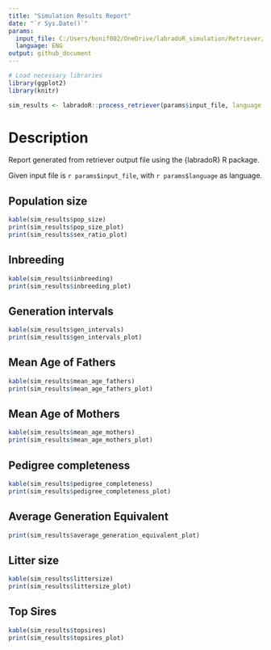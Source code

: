 ```yaml
---
title: "Simulation Results Report"
date: "`r Sys.Date()`"
params:
  input_file: C:/Users/bonif002/OneDrive/labradoR_simulation/Retriever/www/upload/sheep_ped.out
  language: ENG
output: github_document
---
```


```r
# Load necessary libraries
library(ggplot2)
library(knitr)
```

```r
sim_results <- labradoR::process_retriever(params$input_file, language = params$language)
```

# Description

Report generated from retriever output file using the {labradoR} R package.

Given input file is `r params$input_file`, with `r params$language` as language.

## Population size

```r
kable(sim_results$pop_size)
print(sim_results$pop_size_plot)
print(sim_results$sex_ratio_plot)
```

## Inbreeding

```r
kable(sim_results$inbreeding)
print(sim_results$inbreeding_plot)
```

## Generation intervals

```r
kable(sim_results$gen_intervals)
print(sim_results$gen_intervals_plot)
```

## Mean Age of Fathers

```r
kable(sim_results$mean_age_fathers)
print(sim_results$mean_age_fathers_plot)
```

## Mean Age of Mothers

```r
kable(sim_results$mean_age_mothers)
print(sim_results$mean_age_mothers_plot)
```

## Pedigree completeness

```r
kable(sim_results$pedigree_completeness)
print(sim_results$pedigree_completeness_plot)
```

## Average Generation Equivalent

```r
print(sim_results$average_generation_equivalent_plot)
```

## Litter size

```r
kable(sim_results$littersize)
print(sim_results$littersize_plot)
```

## Top Sires

```r
kable(sim_results$topsires)
print(sim_results$topsires_plot)
```
